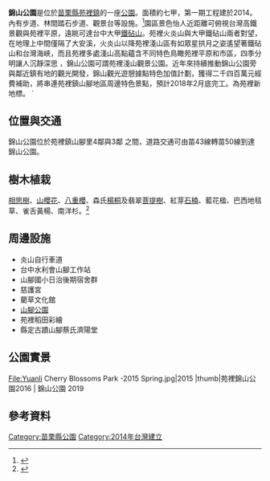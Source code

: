 {{Infobox park
|park        = 錦山公園
|image       =
|image size  = 250px
|alt         = 
|caption     = 
|type        = [[櫻花|櫻花]][[主題公園|主題公園]]
|location    = [[台灣|台灣]][[苗栗縣|苗栗縣]][[苑裡鎮|苑裡鎮]]
|coordinates = 
|size        = 六甲
|opened      = 2014年
|operator    = 苑裡鎮公所鎮長杜文卿任內
|visitors    = 
|status      = 全年開放
}}


'''錦山公園'''是位於[[苗栗縣|苗栗縣]][[苑裡鎮|苑裡鎮]]的一座[[公園|公園]]。面積約七甲，第一期工程建於2014。內有步道、林間踏石步道、觀景台等設施。<ref>{{Cite web|url =http://www.tbc.net.tw/p43-news-detail.php?area_code=04&news_type=01&nsn=39986|title =苗栗縣苑裡鎮 錦山公園|author =大苗栗新聞|accessdate =2014-02-21|deadurl =yes|archiveurl =https://web.archive.org/web/20150402111356/http://www.tbc.net.tw/p43-news-detail.php?area_code=04&news_type=01&nsn=39986|archivedate =2015-04-02}}</ref>園區景色怡人近距離可俯視台灣高鐵景觀與苑裡平原，遠眺可達台中大甲[[鐵砧山|鐵砧山]]。苑裡火炎山與大甲鐵砧山兩者對望， 在地理上中間僅隔了大安溪，火炎山以降苑裡淺山區有如眾星拱月之姿遙望著鐵砧山和台灣海峽，而且苑裡多處淺山高點蘊含不同特色鳥瞰苑裡平原和市區，四季分明讓人沉靜深思 ，錦山公園可謂苑裡淺山觀景公園。近年來持續推動錦山公園旁與鄰近鎮有地的觀光開發，錦山觀光遊憩據點特色加值計劃，獲得二千四百萬元經費補助，將串連苑裡鎮山腳地區周邊特色景點，預計2018年2月底完工。為苑裡新地標。
`

==位置與交通==
錦山公園位於苑裡鎮山腳里4鄰與3鄰
之間，道路交通可由苗43線轉苗50線到達錦山公園。
==樹木植栽==
[[相思樹|相思樹]]、[[山櫻花|山櫻花]]、[[八重櫻|八重櫻]]、森氏[[楊桐|楊桐]]及翡翠[[菩提樹|菩提樹]]、紅芽[[石楠|石楠]]、藍花楹、巴西地毯草、雀舌黃楊、南洋杉。<ref>{{Cite web |url = http://udn.com/NEWS/DOMESTIC/DOM3/8531232.shtml
|title = 錦山公園|author = 聯合報地方新聞|accessdate = 2014-03-07}}</ref>

==周邊設施==
*炎山自行車道
*台中水利會山腳工作站
*山腳國小日治後期宿舍群
*慈護宮
*藺草文化館
*[[山腳公園|山腳公園]]
*苑裡稻田彩繪
*縣定古蹟山腳蔡氏濟陽堂

==公園實景==
<gallery>

File:Yuanli Cherry Blossoms Park -2015 Spring.jpg|2015
|thumb|苑裡錦山公園2016
| 錦山公園 2019
</gallery>

== 參考資料 ==
{{reflist}}

{{TW-stub}}
[[Category:苗栗縣公園|Category:苗栗縣公園]]
[[Category:2014年台灣建立|Category:2014年台灣建立]]